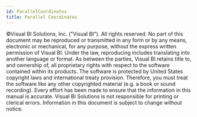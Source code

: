 ```yaml
---
id: ParallelCoordinates
title: Parallel Coordinates
---
```


©Visual BI Solutions, Inc. ("Visual BI"). All rights reserved. No part
of this document may be reproduced or transmitted in any form or by any
means, electronic or mechanical, for any purpose, without the express
written permission of Visual BI. Under the law, reproducing includes
translating into another language or format. As between the parties,
Visual BI retains title to, and ownership of, all proprietary rights
with respect to the software contained within its products. The software
is protected by United States copyright laws and international treaty
provision. Therefore, you must treat the software like any other
copyrighted material (e.g. a book or sound recording). Every effort has
been made to ensure that the information in this manual is accurate.
Visual BI Solutions is not responsible for printing or clerical errors.
Information in this document is subject to change without notice.

